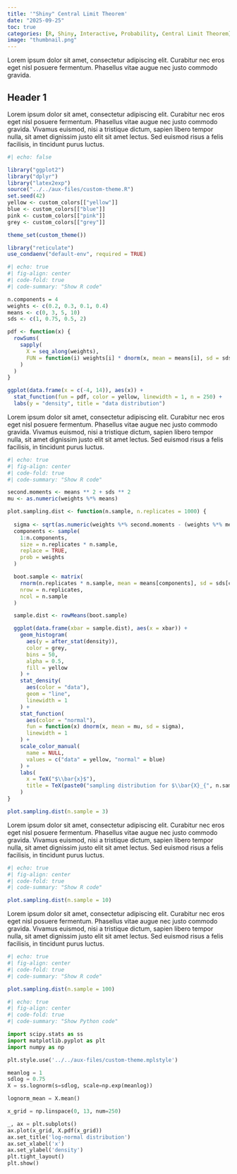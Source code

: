 ```yaml
---
title: '"Shiny" Central Limit Theorem'
date: "2025-09-25"
toc: true
categories: [R, Shiny, Interactive, Probability, Central Limit Theorem]
image: "thumbnail.png"
---
```


Lorem ipsum dolor sit amet, consectetur adipiscing elit. Curabitur nec eros eget nisl posuere fermentum. Phasellus vitae augue nec justo commodo gravida.

## Header 1

Lorem ipsum dolor sit amet, consectetur adipiscing elit. Curabitur nec eros eget nisl posuere fermentum. Phasellus vitae augue nec justo commodo gravida. Vivamus euismod, nisi a tristique dictum, sapien libero tempor nulla, sit amet dignissim justo elit sit amet lectus. Sed euismod risus a felis facilisis, in tincidunt purus luctus.  

```r
#| echo: false

library("ggplot2")
library("dplyr")
library("latex2exp")
source("../../aux-files/custom-theme.R")
set.seed(42)
yellow <- custom_colors[["yellow"]]
blue <- custom_colors[["blue"]]
pink <- custom_colors[["pink"]]
grey <- custom_colors[["grey"]]

theme_set(custom_theme())

library("reticulate")
use_condaenv("default-env", required = TRUE)

```


```r
#| echo: true
#| fig-align: center
#| code-fold: true 
#| code-summary: "Show R code"

n.components = 4
weights <- c(0.2, 0.3, 0.1, 0.4)
means <- c(0, 3, 5, 10)
sds <- c(1, 0.75, 0.5, 2)

pdf <- function(x) {
  rowSums(
    sapply(
      X = seq_along(weights),
      FUN = function(i) weights[i] * dnorm(x, mean = means[i], sd = sds[i])
    )
  )
}

ggplot(data.frame(x = c(-4, 14)), aes(x)) +
  stat_function(fun = pdf, color = yellow, linewidth = 1, n = 250) +
  labs(y = "density", title = "data distribution")

```

Lorem ipsum dolor sit amet, consectetur adipiscing elit. Curabitur nec eros eget nisl posuere fermentum. Phasellus vitae augue nec justo commodo gravida. Vivamus euismod, nisi a tristique dictum, sapien libero tempor nulla, sit amet dignissim justo elit sit amet lectus. Sed euismod risus a felis facilisis, in tincidunt purus luctus.  

```r
#| echo: true
#| fig-align: center
#| code-fold: true
#| code-summary: "Show R code"

second.moments <- means ** 2 + sds ** 2
mu <- as.numeric(weights %*% means)

plot.sampling.dist <- function(n.sample, n.replicates = 1000) {
  
  sigma <- sqrt(as.numeric(weights %*% second.moments - (weights %*% means) ** 2) / n.sample)
  components <- sample(
    1:n.components,
    size = n.replicates * n.sample,
    replace = TRUE,
    prob = weights
  )

  boot.sample <- matrix(
    rnorm(n.replicates * n.sample, mean = means[components], sd = sds[components]),
    nrow = n.replicates,
    ncol = n.sample
  )

  sample.dist <- rowMeans(boot.sample)

  ggplot(data.frame(xbar = sample.dist), aes(x = xbar)) +
    geom_histogram(
      aes(y = after_stat(density)),
      color = grey,
      bins = 50,
      alpha = 0.5,
      fill = yellow
    ) +
    stat_density(
      aes(color = "data"),
      geom = "line",
      linewidth = 1
    ) +
    stat_function(
      aes(color = "normal"),
      fun = function(x) dnorm(x, mean = mu, sd = sigma),
      linewidth = 1   
    ) + 
    scale_color_manual(
      name = NULL,
      values = c("data" = yellow, "normal" = blue)
    ) +
    labs(
      x = TeX("$\\bar{x}$"),
      title = TeX(paste0("sampling distribution for $\\bar{X}_{", n.sample, "}$"))
    )
}

plot.sampling.dist(n.sample = 3)

```

Lorem ipsum dolor sit amet, consectetur adipiscing elit. Curabitur nec eros eget nisl posuere fermentum. Phasellus vitae augue nec justo commodo gravida. Vivamus euismod, nisi a tristique dictum, sapien libero tempor nulla, sit amet dignissim justo elit sit amet lectus. Sed euismod risus a felis facilisis, in tincidunt purus luctus.  

```r
#| echo: true
#| fig-align: center
#| code-fold: true
#| code-summary: "Show R code"

plot.sampling.dist(n.sample = 10)

```

Lorem ipsum dolor sit amet, consectetur adipiscing elit. Curabitur nec eros eget nisl posuere fermentum. Phasellus vitae augue nec justo commodo gravida. Vivamus euismod, nisi a tristique dictum, sapien libero tempor nulla, sit amet dignissim justo elit sit amet lectus. Sed euismod risus a felis facilisis, in tincidunt purus luctus.  

```r
#| echo: true
#| fig-align: center
#| code-fold: true
#| code-summary: "Show R code"

plot.sampling.dist(n.sample = 100)

```

```python
#| echo: true
#| fig-align: center
#| code-fold: true
#| code-summary: "Show Python code"

import scipy.stats as ss
import matplotlib.pyplot as plt
import numpy as np

plt.style.use('../../aux-files/custom-theme.mplstyle')

meanlog = 1
sdlog = 0.75
X = ss.lognorm(s=sdlog, scale=np.exp(meanlog))

lognorm_mean = X.mean()

x_grid = np.linspace(0, 13, num=250)

_, ax = plt.subplots()
ax.plot(x_grid, X.pdf(x_grid))
ax.set_title('log-normal distribution')
ax.set_xlabel('x')
ax.set_ylabel('density')
plt.tight_layout()
plt.show()

```
